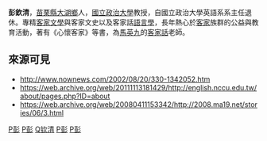 {{expand|time=2011-10-23T03:25:17+00:00}}
{{orphan|time=2011-10-23T03:25:17+00:00}}

'''彭欽清'''，[[苗栗縣|苗栗縣]][[大湖鄉_(臺灣)|大湖鄉]]人，[[國立政治大學|國立政治大學]]教授，自國立政治大學英語系系主任退休。專精[[客家文學|客家文學]]與客家文史以及客家話[[語言學|語言學]]，長年熱心於[[客家|客家]]族群的公益與教育活動，著有《心懷客家》等書，為[[馬英九|馬英九]]的[[客家話|客家話]]老師。

==來源可見==
*http://www.nownews.com/2002/08/20/330-1342052.htm
*https://web.archive.org/web/20111113181429/http://english.nccu.edu.tw/about/pages.php?ID=about
*https://web.archive.org/web/20080411153342/http://2008.ma19.net/stories/06/3.html
[[Category:客家裔臺灣人|P彭]]
[[Category:大湖鄉人_(臺灣)|P彭]]
[[Category:彭姓|Q钦清]]
[[Category:國立政治大學教授|P彭]]
[[Category:台灣語言學家|P彭]]